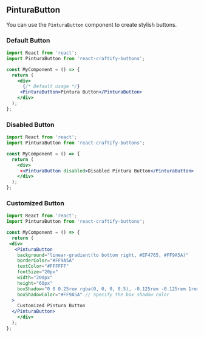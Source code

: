 
<Meta
  title="Buttons/PinturaButton"
  component={PinturaButton}
/>

## PinturaButton

You can use the `PinturaButton` component to create stylish buttons.

### Default Button

```jsx
import React from 'react';
import PinturaButton from 'react-craftify-buttons';

const MyComponent = () => {
  return (
    <div>
      {/* Default usage */}
     <PinturaButton>Pintura Button</PinturaButton>
    </div>
  );
};
```

### Disabled Button

```jsx
import React from 'react';
import PinturaButton from 'react-craftify-buttons';

const MyComponent = () => {
  return (
    <div>
     <<PinturaButton disabled>Disabled Pintura Button</PinturaButton>
    </div>
  );
};
```
### Customized Button

```jsx
import React from 'react';
import PinturaButton from 'react-craftify-buttons';

const MyComponent = () => {
  return (
 <div>
   <PinturaButton
    background="linear-gradient(to bottom right, #EF4765, #FF9A5A)"
    borderColor="#FF9A5A"
    textColor="#FFFFFF"
    fontSize="20px"
    width="200px"
    height="60px"
    boxShadow="0 0 0.25rem rgba(0, 0, 0, 0.5), -0.125rem -0.125rem 1rem rgba(239, 71, 101, 0.5), 0.125rem 0.125rem 1rem rgba(255, 154, 90, 0.5)"
    boxShadowColor="#FF9A5A" // Specify the box shadow color
  >
    Customized Pintura Button
  </PinturaButton>
    </div>
  );
};
```

